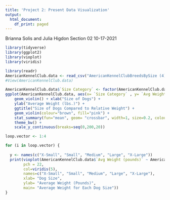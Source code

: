 ```yaml
---
title: 'Project 2: Present Data Visualization'
output:
  html_document:
    df_print: paged
---
```


Brianna Solis and Julia Higdon
Section 02
10-17-2021

```r
library(tidyverse)
library(ggplot2)
library(vioplot)
library(viridis)
```

```r
library(readr)
AmericanKennelClub.data <- read_csv("AmericanKennelClubBreedsBySize (4).csv")
#View(AmericanKennelClub.data)
```

```r
AmericanKennelClub.data$`Size Category` <- factor(AmericanKennelClub.data$`Size Category`, levels = c("X-Small","Small", "Medium", "Large", "X-Large"))
ggplot(AmericanKennelClub.data, aes(x= `Size Category` , y= `Avg Weight (pounds)`)) + 
    geom_violin() + xlab("Size of Dogs") + 
    ylab("Average Weight (lbs.)") + 
    ggtitle("Size of Dogs Compared to Relative Weight") + 
    geom_violin(colour="brown", fill="pink") + 
    stat_summary(fun="mean", geom= "crossbar", width=1, size=0.2, colour="blue") + 
    theme_bw() +
    scale_y_continuous(breaks=seq(0,200,20)) 
```

```r
loop.vector <- 1:4

for (i in loop.vector) { 
  
  y <- names(c("X-Small", "Small", "Medium", "Large", "X-Large"))
  print(vioplot(AmericanKennelClub.data$`Avg Weight (pounds)` ~ AmericanKennelClub.data$`Size Category`,
        pch = 22, 
        col=viridis(5), 
        names=c("X-Small", "Small", "Medium", "Large", "X-Large"), 
        xlab= "Dog Size",
        ylab= "Average Weight (Pounds)", 
        main= "Average Weight for Each Dog Size"))
}
```